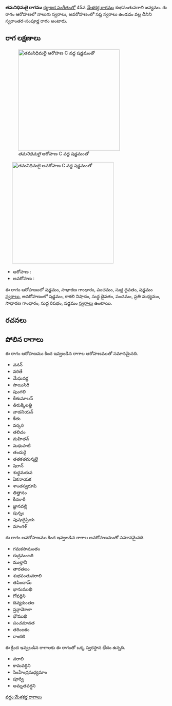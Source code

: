 {{Infobox ragam
	| name          	=  తమనిధిమలై
	| synonym	    	= 
	| mela          	= 
	| chakra        	= 
	| janaka        	= 
	| type          	= స్వరాంతర-సంపూర్ణ
	| arohanam      	= {{svaraC|S|G2|P|D1|S'}} 
	| avarohanam    	= {{svaraC|S'|N3|D1|P|M2|G2|R1|S}}
	| jeeva         	=
	| chhaya        	=
	| nyasa         	=
	| vishesha      	= 
	| equivalent  		= 
}}
{{కర్ణాటక సంగీత రాగాలు}}
''' తమనిధిమలై రాగము''' [[కర్ణాటక సంగీతం]]లో 45వ [[మేళకర్త రాగము]] శుభపంతువరాలి జన్యము.  ఈ రాగం ఆరోహణలో నాలుగు స్వరాలు, అవరోహణంలో సప్త స్వరాలు ఉండడం వల్ల దీనిని స్వరాంతర-సంపూర్ణ రాగం అంటారు.


==రాగ లక్షణాలు==
[[Image:tamanidhimalai_ar_kb2wiki.png|thumb|right|316px|'' తమనిధిమలై'' ఆరోహణ C వద్ద షడ్జమంతో]]
	[[Image:tamanidhimalai_av_kb2wiki.png|thumb|right|316px|'' తమనిధిమలై'' అవరోహణ C వద్ద షడ్జమంతో]]

* ఆరోహణ : {{svaraC|S|G2|P|D1|S'}} 
* అవరోహణ : {{svaraC|S'|N3|D1|P|M2|G2|R1|S}}

ఈ రాగం ఆరోహణంలో షడ్జమం, సాధారణ  గాంధారం, పంచమం, సుద్ద దైవతం, షడ్జమం [[స్వరాలు]], అవరోహణంలో షడ్జమం, కాకలి  నిషాదం, సుద్ద దైవతం, పంచమం, ప్రతి మధ్యమం, సాధారణ  గాంధారం, సుద్ద  రిషభం, షడ్జమం [[స్వరాలు]] ఉంటాయి.

==రచనలు==



==పోలిన రాగాలు==
ఈ రాగం ఆరోహణము కింద ఇవ్వబడిన రాగాల ఆరోహణముతో సమానమైనది.
* వనన్
* వరితే
* మేఘవర్ణ
* సాయిసిరి
* పుంగలి
* కేతుమాలన్
* తిరుక్కిలత్తి
* వాడనియన్
* కేతు
* వర్కరి
* తలిచం
* మహితన్
* మధుపాటి
* తందురై
* తతకతమన్మలై
* షెరాన్
* శుధ్ధమరువ
* ఏకనాయక
* శాంతస్వరూపి
* తిత్తానం
* కీచకారీ
* జ్ఞానవల్లి
* పున్నం
* పుషుదైప్రియ
* మాంగళ్

ఈ రాగం అవరోహణము కింద ఇవ్వబడిన రాగాల అవరోహణముతో సమానమైనది.
* గమకసామంతం
* రుద్రమంజరి
* ముల్తానీ
* తారతలం
* శుభపంతువరాలి
* తపించామ్
* భానుముఖి
* గోవర్దిని
* దివ్యకుంతల
*  ష్రన్గామోలా
*  భౌముఖి
* పంచమానత
*  తరింజకం
* రాంకలి

ఈ క్రింద ఇవ్వబడిన రాగాలకు ఈ రాగంతో ఒక్క స్వరస్థాన భేదం ఉన్నది.
* వరాలి
* కామవర్ధిని
* సింహేంద్రమధ్యమాం
* పూర్వి
* అమృతవర్షని



[[వర్గం:మేళకర్త రాగాలు]]